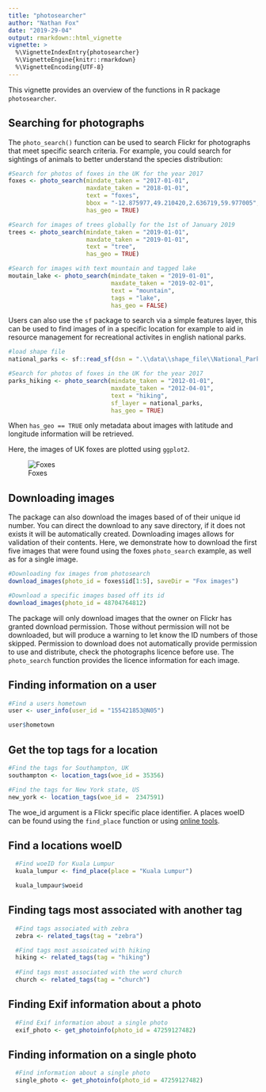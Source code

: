 ```yaml
---
title: "photosearcher"
author: "Nathan Fox"
date: "2019-29-04"
output: rmarkdown::html_vignette
vignette: >
  %\VignetteIndexEntry{photosearcher}
  %\VignetteEngine{knitr::rmarkdown}
  %\VignetteEncoding{UTF-8}
---
```


This vignette provides an overview of the functions in R package `photosearcher`.

## Searching for photographs
The `photo_search()` function can be used to search Flickr for photographs that meet specific search criteria. For example, you could search for sightings of animals to better understand the species distribution:

```r
#Search for photos of foxes in the UK for the year 2017
foxes <- photo_search(mindate_taken = "2017-01-01",
                      maxdate_taken = "2018-01-01",
                      text = "foxes",
                      bbox = "-12.875977,49.210420,2.636719,59.977005",
                      has_geo = TRUE)  

#Search for images of trees globally for the 1st of January 2019
trees <- photo_search(mindate_taken = "2019-01-01",
                      maxdate_taken = "2019-01-01",
                      text = "tree",
                      has_geo = TRUE)

#Search for images with text mountain and tagged lake
moutain_lake <- photo_search(mindate_taken = "2019-01-01",
                             maxdate_taken = "2019-02-01",
                             text = "mountain",
                             tags = "lake",
                             has_geo = FALSE)
```

Users can also use the `sf` package to search via a simple features layer, this can be used to find images of in a specific location for example to aid in resource management for recreational activites in english national parks.

```r
#load shape file
national_parks <- sf::read_sf(dsn = ".\\data\\shape_file\\National_Parks_England.shp")

#Search for photos of foxes in the UK for the year 2017
parks_hiking <- photo_search(mindate_taken = "2012-01-01",
                             maxdate_taken = "2012-04-01",
                             text = "hiking",
                             sf_layer = national_parks,
                             has_geo = TRUE) 
```

When `has_geo == TRUE` only metadata about images with latitude and longitude information will be retrieved. 

Here, the images of UK foxes are plotted using `ggplot2`. 

![Foxes](https://github.com/nfox29/photosearcher/data/images/foxes_plot.png?raw=true)

## Downloading images
The package can also download the images based of of their unique id number. You can direct the download to any save directory, if it does not exists it will be automatically created. Downloading images allows for validation of their contents. Here, we demonstrate how to download the first five images that were found using the foxes `photo_search` example, as well as for a single image.
```r
#Downloading fox images from photosearch
download_images(photo_id = foxes$id[1:5], saveDir = "Fox images")

#Download a specific images based off its id
download_images(photo_id = 48704764812)
```
The package will only download images that the owner on Flickr has granted download permission. Those without permission will not be downloaded, but will produce a warning to let know the ID numbers of those skipped. Permission to download does not automatically provide permission to use and distribute, check the photographs licence before use. The `photo_search` function provides the licence information for each image.

## Finding information on a user
```r
#Find a users hometown
user <- user_info(user_id = "155421853@N05")

user$hometown
```

## Get the top tags for a location
```r
#Find the tags for Southampton, UK
southampton <- location_tags(woe_id = 35356)

#Find the tags for New York state, US
new_york <- location_tags(woe_id = 	2347591)
```
The woe_id argument is a Flickr specific place identifier. A places woeID can be found using the `find_place` function or using [online tools](http://woeid.rosselliot.co.nz/). 

## Find a locations woeID
```r
  #Find woeID for Kuala Lumpur
  kuala_lumpur <- find_place(place = "Kuala Lumpur")

  kuala_lumpaur$woeid
```

## Finding tags most associated with another tag
```r
  #Find tags associated with zebra
  zebra <- related_tags(tag = "zebra")

  #Find tags most assoicated with hiking
  hiking <- related_tags(tag = "hiking")
  
  #Find tags most associated with the word church
  church <- related_tags(tag = "church")

```

## Finding Exif information about a photo
```r
  #Find Exif information about a single photo
  exif_photo <- get_photoinfo(photo_id = 47259127482)
```

## Finding information on a single photo
```r
  #Find information about a single photo
  single_photo <- get_photoinfo(photo_id = 47259127482)
```
